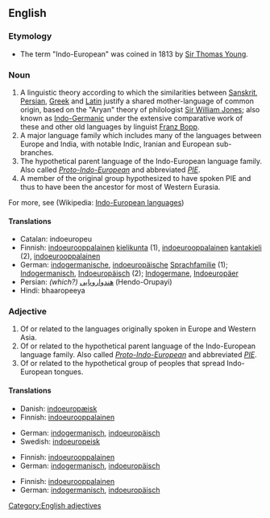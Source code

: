 {{wikipedia}}
==English==

===Etymology===
*The term "Indo-European" was coined in 1813 by [[w:Sir Thomas Young|Sir Thomas Young]]. 

===Noun===
# A linguistic theory according to which the similarities between [[Sanskrit]], [[Persian]], [[Greek]] and [[Latin]] justify a shared mother-language of common origin, based on the "Aryan" theory of philologist [[Sir William Jones]]; also known as [[Indo-Germanic]] under the extensive comparative work of these and other old languages by linguist [[w:Franz Bopp|Franz Bopp]]. 
# A major language family which includes many of the languages between Europe and India, with notable Indic, Iranian and European sub-branches.
#The hypothetical parent language of the Indo-European language family.  Also called ''[[Proto-Indo-European]]'' and abbreviated ''[[PIE]]''.
# A member of the original group hypothesized to have spoken PIE and thus to have been the ancestor for most of Western Eurasia. 

For more, see (Wikipedia: [[w:Indo-European languages|Indo-European languages]])

====Translations====
*Catalan: indoeuropeu
*Finnish: [[indoeurooppalainen]] [[kielikunta]] (1), [[indoeurooppalainen]] [[kantakieli]] (2), [[indoeurooppalainen]] 
*German: [[indogermanisch]]e, [[indoeuropäische]] [[Sprachfamilie]] (1); [[Indogermanisch]], [[Indoeuropäisch]] (2); [[Indogermane]], [[Indoeuropäer]]
*Persian: ''(which?)'' [[هندو‌اروپایی]] (Hendo-Orupayi)
*Hindi: bhaaropeeya

===Adjective===
# Of or related to the languages originally spoken in Europe and Western Asia.
# Of or related to the hypothetical parent language of the Indo-European language family.  Also called ''[[Proto-Indo-European]]'' and abbreviated ''[[PIE]]''.
# Of or related to the hypothetical group of peoples that spread Indo-European tongues.

====Translations====
{{trans-top|Of or related to languages originally spoken in Europe and Western Asia}}
*Danish: [[indoeuropæisk]]
*Finnish: [[indoeurooppalainen]]
{{trans-mid}}
*German: [[indogermanisch]], [[indoeuropäisch]]
*Swedish: [[indoeuropeisk]]
{{trans-bottom}}

{{trans-top|Of or related to hypothetical parent language of Indo-European language family}}
*Finnish: [[indoeurooppalainen]]
*German: [[indogermanisch]], [[indoeuropäisch]]
{{trans-mid}}
{{trans-bottom}}

{{trans-top|Of or related to hypothetical group of peoples having spread Indo-European tongues}}
*Finnish: [[indoeurooppalainen]]
*German: [[indogermanisch]], [[indoeuropäisch]]
{{trans-mid}}
{{trans-bottom}}

[[Category:English adjectives]]